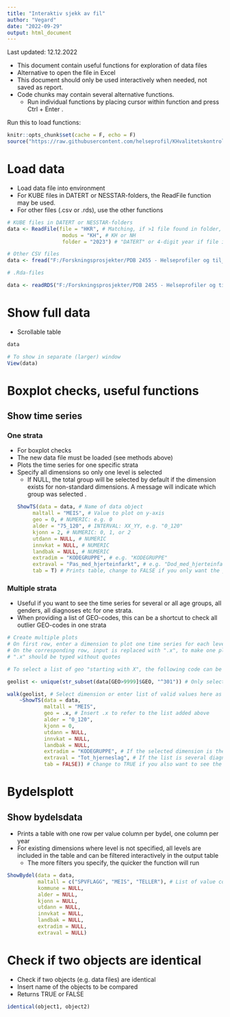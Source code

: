 ```yaml
---
title: "Interaktiv sjekk av fil"
author: "Vegard"
date: "2022-09-29"
output: html_document
---
```


Last updated: 12.12.2022

- This document contain useful functions for exploration of data files
- Alternative to open the file in Excel
- This document should only be used interactively when needed, not saved as report.
- Code chunks may contain several alternative functions. 
    - Run individual functions by placing cursor within function and press Ctrl + Enter . 

Run this to load functions: 

```r
knitr::opts_chunk$set(cache = F, echo = F)
source("https://raw.githubusercontent.com/helseprofil/KHvalitetskontroll/main/R/setup.R")
```


# Load data

* Load data file into environment
* For KUBE files in DATERT or NESSTAR-folders, the ReadFile function may be used. 
* For other files (.csv or .rds), use the other functions

```r
# KUBE files in DATERT or NESSTAR-folders
data <- ReadFile(file = "HKR", # Matching, if >1 file found in folder, specify file name further
                  modus = "KH", # KH or NH
                  folder = "2023") # "DATERT" or 4-digit year if file in NESSTAR-folder

# Other CSV files
data <- fread("F:/Forskningsprosjekter/PDB 2455 - Helseprofiler og til_/PRODUKSJON/ORGDATA/SSB/ENEFHIB/ORG/2023/ENEFHIB.csv")

# .Rda-files

data <- readRDS("F:/Forskningsprosjekter/PDB 2455 - Helseprofiler og til_/PRODUKSJON/PRODUKTER/MELLOMPROD/R/STABLAORG/DATERT/TRANGBODDHET_2022-11-07-18-38.rds")


```

# Show full data

* Scrollable table

```r
data 

# To show in separate (larger) window 
View(data)
```

# Boxplot checks, useful functions

## Show time series

### One strata

- For boxplot checks
- The new data file must be loaded (see methods above)
- Plots the time series for one specific strata
- Specify all dimensions so only one level is selected
    - If NULL, the total group will be selected by default if the dimension exists
    for non-standard dimensions. A message will indicate which group was selected
    .
```r
ShowTS(data = data, # Name of data object
       maltall = "MEIS", # Value to plot on y-axis
       geo = 0, # NUMERIC: e.g. 0
       alder = "75_120", # INTERVAL: XX_YY, e.g. "0_120"
       kjonn = 2, # NUMERIC: 0, 1, or 2
       utdann = NULL, # NUMERIC
       innvkat = NULL, # NUMERIC
       landbak = NULL, # NUMERIC
       extradim = "KODEGRUPPE", # e.g. "KODEGRUPPE"
       extraval = "Pas_med_hjerteinfarkt", # e.g. "Dod_med_hjerteinfarkt"
       tab = T) # Prints table, change to FALSE if you only want the plot
```

### Multiple strata

- Useful if you want to see the time series for several or all age groups, all genders, all diagnoses etc for one strata. 
- When providing a list of GEO-codes, this can be a shortcut to check all outlier GEO-codes in one strata

```r
# Create multiple plots
# On first row, enter a dimension to plot one time series for each level, or a list of levels you want to plot for one dimension (e.g. list of GEO). 
# On the corresponding row, input is replaced with ".x", to make one plot per element of the input list. 
# ".x" should be typed without quotes

# To select a list of geo "starting with X", the following code can be modified, and geolist can be used in the function

geolist <- unique(str_subset(data[GEO>9999]$GEO, "^301")) # Only select geo codes > 9999, starting with 301

walk(geolist, # Select dimension or enter list of valid values here as `walk(DIMNAME)' or 'walk(c(a, b, c)' , or walk(geolist, )
    ~ShowTS(data = data, 
            maltall = "MEIS", 
            geo = .x, # Insert .x to refer to the list added above 
            alder = "0_120", 
            kjonn = 0, 
            utdann = NULL, 
            innvkat = NULL, 
            landbak = NULL, 
            extradim = "KODEGRUPPE", # If the selected dimension is the extradimension, extraval must be ".x"
            extraval = "Tot_hjerneslag", # If the list is several diagnoses, ".x" also goes here.
            tab = FALSE)) # Change to TRUE if you also want to see the data
```

# Bydelsplott

## Show bydelsdata

- Prints a table with one row per value column per bydel, one column per year
- For existing dimensions where level is not specified, all levels are included in the table and can be filtered interactively in the output table
    - The more filters you specify, the quicker the function will run
    

```r
ShowBydel(data = data, 
          maltall = c("SPVFLAGG", "MEIS", "TELLER"), # List of value columns to include, e.g. c("SPVFLAGG", "TELLER", "NEVNER"). If NULL, a default selection is shown.
          kommune = NULL, 
          alder = NULL, 
          kjonn = NULL, 
          utdann = NULL,
          innvkat = NULL,
          landbak = NULL,
          extradim = NULL,
          extraval = NULL)
```

# Check if two objects are identical

* Check if two objects (e.g. data files) are identical
* Insert name of the objects to be compared
* Returns TRUE or FALSE

```r
identical(object1, object2)
```





